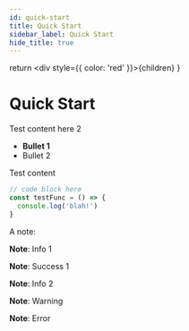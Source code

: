 ```yaml
---
id: quick-start
title: Quick Start
sidebar_label: Quick Start
hide_title: true
---
```



  return <div style={{ color: 'red' }}>{children}</div>
}

# Quick Start

Test content here 2

<TestComponent />

<TC2>

- **Bullet 1**
- Bullet 2

</TC2>

<DetailedExplanation>

Test content

```js
// code block here
const testFunc = () => {
  console.log('blah!')
}
```

</DetailedExplanation>

A note:

<Note>

**Note**: Info 1

</Note>

<Note type="success">

**Note**: Success 1

</Note>

<Note type="info">

**Note**: Info 2

</Note>

<Note type="warning">

**Note**: Warning

</Note>

<Note type="error">

**Note**: Error

</Note>
